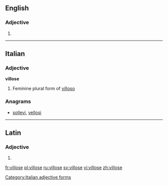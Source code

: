 ==English==

===Adjective===
{{en-adj}}

# {{alternative spelling of|villous}}

----

==Italian==

===Adjective===
'''villose''' {{f}}

# Feminine plural form of [[villoso]]

===Anagrams===
* [[sollevi#Italian|sollevi]], [[vellosi#Italian|vellosi]]

[[Category:Italian adjective forms]]

----

==Latin==

===Adjective===
{{la-adj-form|villōse}}

# {{inflection of|villōsus||voc|m|s|lang=la}}

[[fr:villose]]
[[pl:villose]]
[[ru:villose]]
[[sv:villose]]
[[vi:villose]]
[[zh:villose]]